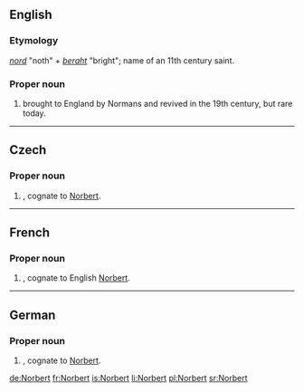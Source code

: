 ==English==

===Etymology===
{{OHG.}} ''[[nord]]'' "noth" + ''[[beraht]]'' "bright"; name of an 11th century saint.

===Proper noun===
{{en-proper noun}}

# {{given name|male}} brought to England by Normans and revived in the 19th century, but rare today.

----

==Czech==
{{wikipedia|lang=cs}}
===Proper noun===
{{cs-proper noun|g=m}}

# {{given name|male||cs:}}, cognate to [[#English|Norbert]].
----
==French==

===Proper noun===
{{infl|fr|proper noun}}

# {{given name|male||fr:}}, cognate to English [[#English|Norbert]].

----

==German==

===Proper noun===
{{infl|de|proper noun}}

# {{given name|male||de:}}, cognate to [[#English|Norbert]].

[[de:Norbert]]
[[fr:Norbert]]
[[is:Norbert]]
[[li:Norbert]]
[[pl:Norbert]]
[[sr:Norbert]]